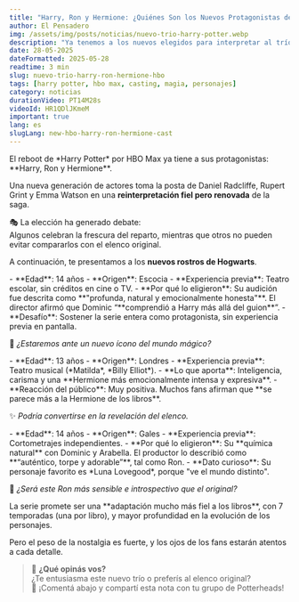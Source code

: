 ```yaml
---
title: "Harry, Ron y Hermione: ¿Quiénes Son los Nuevos Protagonistas de la Serie de HBO Max?"
author: El Pensadero
img: /assets/img/posts/noticias/nuevo-trio-harry-potter.webp
description: "Ya tenemos a los nuevos elegidos para interpretar al trío dorado de Hogwarts. Te contamos quiénes son, qué hicieron antes y por qué su elección está generando debate entre los fans."
date: 28-05-2025
dateFormatted: 2025-05-28
readtime: 3 min
slug: nuevo-trio-harry-ron-hermione-hbo
tags: [harry potter, hbo max, casting, magia, personajes]
category: noticias
durationVideo: PT14M28s
videoId: HR1QDlJKmeM
important: true
lang: es
slugLang: new-hbo-harry-ron-hermione-cast
---
```



<Article>

<Section title="✨ El Trío Dorado Renace">
El reboot de *Harry Potter* por HBO Max ya tiene a sus protagonistas: **Harry, Ron y Hermione**.

Una nueva generación de actores toma la posta de Daniel Radcliffe, Rupert Grint y Emma Watson en una **reinterpretación fiel pero renovada** de la saga.

🎭 La elección ha generado debate:  
Algunos celebran la frescura del reparto, mientras que otros no pueden evitar compararlos con el elenco original.

A continuación, te presentamos a los **nuevos rostros de Hogwarts**.
</Section>

<Section title="🧙‍♂️ Dominic McLaughlin como Harry Potter">
- **Edad**: 14 años  
- **Origen**: Escocia  
- **Experiencia previa**: Teatro escolar, sin créditos en cine o TV.  
- **Por qué lo eligieron**: Su audición fue descrita como **"profunda, natural y emocionalmente honesta"**. El director afirmó que Dominic “**comprendió a Harry más allá del guion**”.  
- **Desafío**: Sostener la serie entera como protagonista, sin experiencia previa en pantalla.

🎥 *¿Estaremos ante un nuevo ícono del mundo mágico?*
</Section>

<Section title="📚 Arabella Stanton como Hermione Granger">
- **Edad**: 13 años  
- **Origen**: Londres  
- **Experiencia previa**: Teatro musical (*Matilda*, *Billy Elliot*).  
- **Lo que aporta**: Inteligencia, carisma y una **Hermione más emocionalmente intensa y expresiva**.  
- **Reacción del público**: Muy positiva. Muchos fans afirman que **se parece más a la Hermione de los libros**.

✨ *Podría convertirse en la revelación del elenco.*
</Section>

<Section title="🧡 Alastair Stout como Ron Weasley">
- **Edad**: 14 años  
- **Origen**: Gales  
- **Experiencia previa**: Cortometrajes independientes.  
- **Por qué lo eligieron**: Su **química natural** con Dominic y Arabella. El productor lo describió como **“auténtico, torpe y adorable”**, tal como Ron.  
- **Dato curioso**: Su personaje favorito es *Luna Lovegood*, porque "ve el mundo distinto".

🧙 *¿Será este Ron más sensible e introspectivo que el original?*
</Section>

<Section title="🪄 ¿Estarán a la altura del legado?">
La serie promete ser una **adaptación mucho más fiel a los libros**, con 7 temporadas (una por libro), y mayor profundidad en la evolución de los personajes.

Pero el peso de la nostalgia es fuerte, y los ojos de los fans estarán atentos a cada detalle.

> 📣 **¿Qué opinás vos?**  
> ¿Te entusiasma este nuevo trío o preferís al elenco original?  
> 💬 ¡Comentá abajo y compartí esta nota con tu grupo de Potterheads!
</Section>

</Article>
